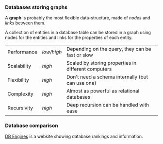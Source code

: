 ### Databases storing graphs

A **graph** is probably the most flexible data-structure, made of _nodes_ and _links_ between them.

A collection of entities in a database table can be stored in a graph using nodes for the entities and links for the properties of each entity.

|             |            |                                                     |
| ----------- | ---------- | --------------------------------------------------- |
| Performance | _low/high_ | Depending on the query, they can be fast or slow    |
| Scalability | _high_     | Scaled by storing properties in different computers |
| Flexibility | _high_     | Don't need a schema internally (but can use one)    |
| Complexity  | _high_     | Almost as powerful as relational databases          |
| Recursivity | _high_     | Deep recursion can be handled with ease             |

### Database comparison

[DB Engines](https://db-engines.com) is a website showing database rankings and information.
